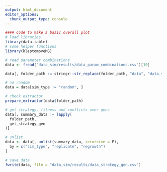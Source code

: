 ```yaml
---
output: html_document
editor_options:
  chunk_output_type: console
---
```



```r
#### code to make a basic overall plot
# load libraries
library(data.table)
# some helper functions
library(kleptomoveMS)
```



```r
# read parameter combinations
data <- fread("data_sim/results/data_param_combinations.csv")[10]

data[, folder_path := stringr::str_replace(folder_path, "data", "data_sim")]

# no random
data = data[sim_type != "random", ]

# check extractor
prepare_extractor(data$folder_path)
```



```r
# get strategy, fitness and conflicts over gens
data[, summary_data := lapply(
  folder_path,
  get_strategy_gen
)]
```



```r
# unlist
data <- data[, unlist(summary_data, recursive = F),
  by = c("sim_type", "replicate", "regrowth")
]
```



```r
# save data
fwrite(data, file = "data_sim/results/data_strategy_gen.csv")
```

